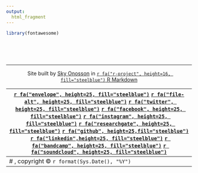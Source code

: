 ```yaml
---
output:
  html_fragment
---
```


```r
library(fontawesome)
```

<br><br><br>

---

<center>Site built by [Sky Onosson](mailto:sky@onosson.com) in [`r fa("r-project", height=16, fill="steelblue")` R Markdown](https://rmarkdown.rstudio.com/index.html){target="_blank"}

[`r fa("envelope", height=25, fill="steelblue")`](mailto:sky@onosson.com) [`r fa("file-alt", height=25, fill="steelblue")`](pdf/OnossonCV.pdf){target="_blank"} [`r fa("twitter", height=25, fill="steelblue")`](https://twitter.com/onosson){target="_blank"} [`r fa("facebook", height=25, fill="steelblue")`](https://www.facebook.com/onosson){target="_blank"} [`r fa("instagram", height=25, fill="steelblue")`](https://instagram.com/sky_onosson){target="_blank"} [`r fa("researchgate", height=25, fill="steelblue")`](https://www.researchgate.net/profile/Sky_Onosson){target="_blank"} [`r fa("github", height=25,fill="steelblue")`](https://github.com/onosson){target="_blank"} [`r fa("linkedin",height=25, fill="steelblue")`](https://www.linkedin.com/in/sky-onosson-57902870/){target="_blank"} [`r fa("bandcamp", height=25, fill="steelblue")`](https://skyonosson.bandcamp.com/){target="_blank"} [`r fa("soundcloud", height=25, fill="steelblue")`](https://soundcloud.com/onosson){target="_blank"}</center>
---
# , copyright &copy; `r format(Sys.Date(), "%Y")`
---